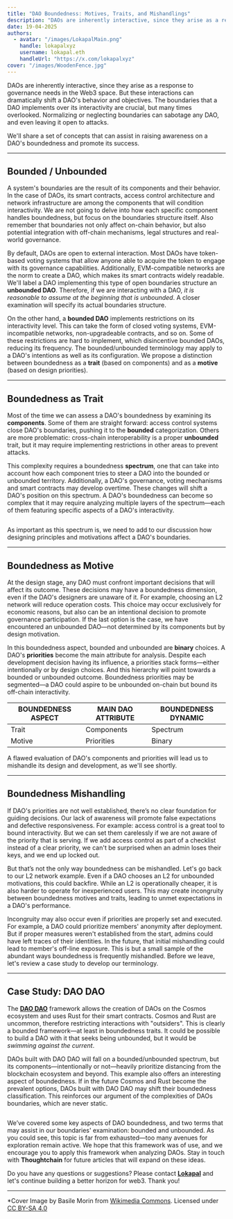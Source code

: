 ```yaml
---
title: "DAO Boundedness: Motives, Traits, and Mishandlings"
description: "DAOs are inherently interactive, since they arise as a response to governance needs in the Web3 space. But these interactions can dramatically shift a DAO's behavior and objectives."
date: 19-04-2025
authors:
  - avatar: "/images/LokapalMain.png"
    handle: lokapalxyz
    username: lokapal.eth
    handleUrl: "https://x.com/lokapalxyz"
cover: "/images/WoodenFence.jpg"
---
```


DAOs are inherently interactive, since they arise as a response to governance needs in the Web3 space. But these interactions can dramatically shift a DAO's behavior and objectives. The boundaries that a DAO implements over its interactivity are crucial, but many times overlooked. Normalizing or neglecting boundaries can sabotage any DAO, and even leaving it open to attacks. 

We'll share a set of concepts that can assist in raising awareness on a DAO's boundedness and promote its success. 

---

## Bounded / Unbounded

A system's boundaries are the result of its components and their behavior. In the case of DAOs, its smart contracts, access control architecture and network infrastructure are among the components that will condition interactivity. We are not going to delve into how each specific component handles boundedness, but focus on the boundaries structure itself. Also remember that boundaries not only affect on-chain behavior, but also potential integration with off-chain mechanisms, legal structures and real-world governance.

By default, DAOs are open to external interaction. Most DAOs have token-based voting systems that allow anyone able to acquire the token to engage with its governance capabilities. Additionally, EVM-compatible networks are the norm to create a DAO, which makes its smart contracts widely readable. We'll label a DAO implementing this type of open boundaries structure an **unbounded DAO**. Therefore, if we are interacting with a DAO, *it is reasonable to assume at the beginning that is unbounded*. A closer examination will specify its actual boundaries structure. 

On the other hand, a **bounded DAO** implements restrictions on its interactivity level. This can take the form of closed voting systems, EVM-incompatible networks, non-upgradeable contracts, and so on. Some of these restrictions are hard to implement, which disincentive bounded DAOs, reducing its frequency. The bounded/unbounded terminology may apply to a DAO's intentions as well as its configuration. We propose a distinction between boundedness as a **trait** (based on components) and as a **motive** (based on design priorities).

---

## Boundedness as Trait

Most of the time we can assess a DAO's boundedness by examining its **components**. Some of them are straight forward: access control systems close DAO's boundaries, pushing it to the **bounded** categorization. Others are more problematic: cross-chain interoperability is a proper **unbounded** trait, but it may require implementing restrictions in other areas to prevent attacks. 

This complexity requires a boundedness **spectrum**, one that can take into account how each component tries to steer a DAO into the bounded or unbounded territory. Additionally, a DAO's governance, voting mechanisms and smart contracts may develop overtime. These changes will shift a DAO's position on this spectrum. A DAO's boundedness can become so complex that it may require analyzing multiple layers of the spectrum—each of them featuring specific aspects of a DAO's interactivity.

<Image
  src="/images/boundedness-spectrum.png"
  alt=""
  width={3840}
  height={3840}
  className="mx-auto"
/>

As important as this spectrum is, we need to add to our discussion how designing principles and motivations affect a DAO's boundaries. 

---

## Boundedness as Motive

At the design stage, any DAO must confront important decisions that will affect its outcome. These decisions may have a boundedness dimension, even if the DAO's designers are unaware of it. For example, choosing an L2 network will reduce operation costs. This choice may occur exclusively for economic reasons, but also can be an intentional decision to promote governance participation. If the last option is the case, we have encountered an unbounded DAO—not determined by its components but by design motivation.

In this boundedness aspect, bounded and unbounded are **binary** choices. A DAO's **priorities** become the main attribute for analysis. Despite each development decision having its influence, a priorities stack forms—either intentionally or by design choices. And this hierarchy will point towards a bounded or unbounded outcome. Boundedness priorities may be segmented—a DAO could aspire to be unbounded on-chain but bound its off-chain interactivity.

| **BOUNDEDNESS ASPECT** | **MAIN DAO ATTRIBUTE** | **BOUNDEDNESS DYNAMIC** |
|---|---|---|
| Trait | Components | Spectrum |
| Motive | Priorities | Binary |

A flawed evaluation of DAO's components and priorities will lead us to mishandle its design and development, as we'll see shortly.

---

## Boundedness Mishandling 

If DAO's priorities are not well established, there’s no clear foundation for guiding decisions. Our lack of awareness will promote false expectations and defective responsiveness. For example: access control is a great tool to bound interactivity. But we can set them carelessly if we are not aware of the priority that is serving. If we add access control as part of a checklist instead of a clear priority, we can't be surprised when an admin loses their keys, and we end up locked out.

But that’s not the only way boundedness can be mishandled. Let's go back to our L2 network example. Even if a DAO chooses an L2 for unbounded motivations, this could backfire. While an L2 is operationally cheaper, it is also harder to operate for inexperienced users. This may create incongruity between boundedness motives and traits, leading to unmet expectations in a DAO's performance.

Incongruity may also occur even if priorities are properly set and executed. For example, a DAO could prioritize members' anonymity after deployment. But if proper measures weren't established from the start, admins could have left traces of their identities. In the future, that initial mishandling could lead to member's off-line exposure. This is but a small sample of the abundant ways boundedness is frequently mishandled. Before we leave, let's review a case study to develop our terminology.

---

## Case Study: DAO DAO

The [**DAO DAO**](https://daodao.zone/) framework allows the creation of DAOs on the Cosmos ecosystem and uses Rust for their smart contracts. Cosmos and Rust are uncommon, therefore restricting interactions with "outsiders". This is clearly a bounded framework—at least in boundedness traits. It could be possible to build a DAO with it that seeks being unbounded, but it would be *swimming against the current*.

DAOs built with DAO DAO will fall on a bounded/unbounded spectrum, but its components—intentionally or not—heavily prioritize distancing from the blockchain ecosystem and beyond. This example also offers an interesting aspect of boundedness. If in the future Cosmos and Rust become the prevalent options, DAOs built with DAO DAO may shift their boundedness classification. This reinforces our argument of the complexities of DAOs boundaries, which are never static.

<Image
  src="/images/banner-purple.png"
  alt=""
  width={1580}
  height={140}
/>

We’ve covered some key aspects of DAO boundedness, and two terms that may assist in our boundaries' examination: bounded and unbounded. As you could see, this topic is far from exhausted—too many avenues for exploration remain active. We hope that this framework was of use, and we encourage you to apply this framework when analyzing DAOs. Stay in touch with **Thoughtchain** for future articles that will expand on these ideas.

Do you have any questions or suggestions? Please contact [**Lokapal**](https://www.lokapal.xyz/en/about) and let's continue building a better horizon for web3. Thank you!

---

*Cover Image by Basile Morin from [Wikimedia Commons](https://commons.wikimedia.org/wiki/File:Wooden_fence_in_Si_Phan_Don.jpg). Licensed under [CC BY-SA 4.0](https://creativecommons.org/licenses/by-sa/4.0/)